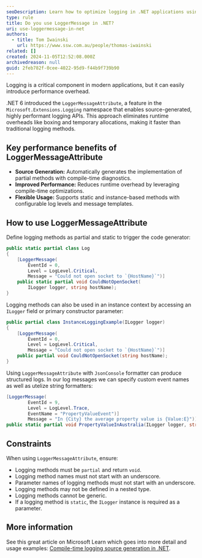 ```yaml
---
seoDescription: Learn how to optimize logging in .NET applications using the LoggerMessage class. Discover the performance benefits, such as reduced object allocations and efficient message parsing, and get practical tips on how to implement this pattern for better logging efficiency and structured logs in high-performance scenarios.
type: rule
title: Do you use LoggerMessage in .NET?
uri: use-loggermessage-in-net
authors:
  - title: Tom Iwainski
    url: https://www.ssw.com.au/people/thomas-iwainski
related: []
created: 2024-11-05T12:52:08.000Z
archivedreason: null
guid: 2feb782f-0cee-4022-95d9-f44b9f739b90
---
```


Logging is a critical component in modern applications, but it can easily introduce performance overhead.

.NET 6 introduced the `LoggerMessageAttribute`, a feature in the `Microsoft.Extensions.Logging` namespace that enables source-generated, highly performant logging APIs. This approach eliminates runtime overheads like boxing and temporary allocations, making it faster than traditional logging methods.
## Key performance benefits of LoggerMessageAttribute

* **Source Generation:** Automatically generates the implementation of partial methods with compile-time diagnostics.
* **Improved Performance:** Reduces runtime overhead by leveraging compile-time optimizations.
* **Flexible Usage:** Supports static and instance-based methods with configurable log levels and message templates.

## How to use LoggerMessageAttribute

Define logging methods as partial and static to trigger the code generator:

```csharp
public static partial class Log
{
    [LoggerMessage(
        EventId = 0,
        Level = LogLevel.Critical,
        Message = "Could not open socket to `{HostName}`")]
    public static partial void CouldNotOpenSocket(
        ILogger logger, string hostName);
}
```

Logging methods can also be used in an instance context by accessing an `ILogger` field or primary constructor parameter:

```csharp
public partial class InstanceLoggingExample(ILogger logger)
{
    [LoggerMessage(
        EventId = 0,
        Level = LogLevel.Critical,
        Message = "Could not open socket to `{HostName}`")]
    public partial void CouldNotOpenSocket(string hostName);
}
```

Using `LoggerMessageAttribute` with `JsonConsole` formatter can produce structured logs.
In our log messages we can specify custom event names as well as utelize string formatters:

```csharp
[LoggerMessage(
        EventId = 9,
        Level = LogLevel.Trace,
        EventName = "PropertyValueEvent")]
        Message = "In {City} the average property value is {Value:E}")]
public static partial void PropertyValueInAustralia(ILogger logger, string city double value);
```

## Constraints

When using `LoggerMessageAttribute`, ensure:

* Logging methods must be `partial` and return `void`.
* Logging method names must not start with an underscore.
* Parameter names of logging methods must not start with an underscore.
* Logging methods may not be defined in a nested type.
* Logging methods cannot be generic.
* If a logging method is `static`, the `ILogger` instance is required as a parameter.

## More information

See this great article on Microsoft Learn which goes into more detail and usage examples: [Compile-time logging source generation in .NET](https://learn.microsoft.com/en-us/dotnet/core/extensions/logger-message-generator).